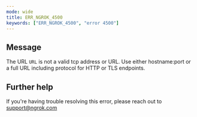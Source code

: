 ```yaml
---
mode: wide
title: ERR_NGROK_4500
keywords: ["ERR_NGROK_4500", "error 4500"]
---
```


## Message

The URL `URL` is not a valid tcp address or URL. Use either hostname:port or a full URL including protocol for HTTP or TLS endpoints.

## Further help

If you're having trouble resolving this error, please reach out to [support@ngrok.com](mailto:support@ngrok.com?subject=Help%20with%20ERR_NGROK_4500)
